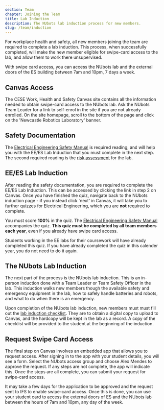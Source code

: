 ```yaml
---
section: Team
chapter: Joining the Team
title: Lab Induction
description: The NUbots lab induction process for new members.
slug: /team/induction
---
```


For workplace health and safety, all new members joining the team are required to complete a lab induction. This process, when successfully completed, will make the new member eligible for swipe-card access to the lab, and allow them to work there unsupervised.

With swipe card access, you can access the NUbots lab and the external doors of the ES building between 7am and 10pm, 7 days a week.

## Canvas Access

The CESE Work, Health and Safety Canvas site contains all the information needed to obtain swipe-card access to the NUbots lab. Ask the NUbots Team Leader for a link to self-enrol in the site if you are not already enrolled. On the site homepage, scroll to the bottom of the page and click on the 'Newcastle Robotics Laboratory' banner.

## Safety Documentation

The [Electrical Engineering Safety Manual](https://www-eng.newcastle.edu.au/eecs/ect/oh&s/) is required reading, and will help you with the EE/ES Lab Induction that you must complete in the next step. The second required reading is the [risk assessment](./assets/risk-assessment.pdf) for the lab.

## EE/ES Lab Induction

After reading the safety documentation, you are required to complete the EE/ES Lab Induction. This can be accessed by clicking the link in step 2 on Canvas. Once you have finished the quiz, navigate back to the NUbots induction page - if you instead click 'next' in Canvas, it will take you to further quizzes for Electrical Engineering, which you are **not** required to complete.

You must score **100%** in the quiz. The [Electrical Engineering Safety Manual](https://www-eng.newcastle.edu.au/eecs/ect/oh&s/) accompanies the quiz. **This quiz must be completed by all team members each year**, even if you already have swipe card access.

Students working in the EE labs for their coursework will have already completed this quiz. If you have already completed the quiz in this calender year, you do not need to do it again.

## The NUbots Lab Induction

The next part of the process is the NUbots lab induction. This is an in-person induction done with a Team Leader or Team Safety Officer in the lab. This induction walks new members though the available safety and emergency equipment in the lab, how to safely handle batteries and robots, and what to do when there is an emergency.

Upon completion of the NUbots lab induction, new members must must fill out the [lab induction checklist](./assets/lab-induction-checklist.pdf). They are to obtain a digital copy to upload to Canvas, and the hardcopy will be kept in the lab as a record. A copy of the checklist will be provided to the student at the beginning of the induction.

## Request Swipe Card Access

The final step on Canvas involves an embedded app that allows you to request access. After signing in to the app with your student details, you will see a form. Select the NUbots access group and choose Alex Mendes to approve the request. If any steps are not complete, the app will indicate this. Once the steps are all complete, you can submit your request for swipe-card access.

It may take a few days for the application to be approved and the request sent to IFS to enable swipe-card access. Once this is done, you can use your student card to access the external doors of ES and the NUbots lab between the hours of 7am and 10pm, any day of the week.
